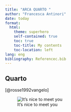 ```yaml
---
title: "ARCA QUARTO "
author: "Francesca Antinori"
date: today
format: 
  html:
    theme: superhero
    self-contained: true  
    toc: true                
    toc-title: My contents   
    toc-location: left       
lang: eng
bibliography: Referencec.bib
---
```


## Quarto

[@rosse1992vangelo]

![It's nice to meet you](Img/Image1.jpg)

